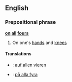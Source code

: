 ==English==

===Prepositional phrase===
'''[[on]] [[all]] [[four]]s'''

# {{idiom}} On one's [[hand]]s and [[knee]]s

====Translations====
*{{de}}: [[auf allen vieren]]
*{{sv}}: [[på alla fyra]]